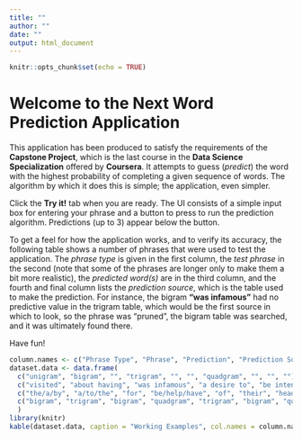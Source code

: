 ```yaml
---
title: ""
author: ""
date: ""
output: html_document
---
```


```r
knitr::opts_chunk$set(echo = TRUE)
```
# Welcome to the Next Word Prediction Application

This application has been produced to satisfy the requirements of the **Capstone Project**, which is the last course in the **Data Science Specialization** offered by **Coursera**.  It attempts to guess (_predict_) the word with the highest probability of completing a given sequence of words.  The algorithm by which it does this is simple; the application, even simpler.

Click the **Try it!** tab when you are ready.  The UI consists of a simple input box for entering your phrase and a button to press to run the prediction algorithm.  Predictions (up to 3) appear below the button.

To get a feel for how the application works, and to verify its accuracy, the following table shows a number of phrases that were used to test the application.  The _phrase type_ is given in the first column, the _test phrase_ in the second (note that some of the phrases are longer only to make them a bit more realistic), the _predicted word(s)_ are in the third column, and the fourth and final column lists the _prediction source_, which is the table used to make the prediction.  For instance, the bigram **"was infamous"** had no predictive value in the trigram table, which would be the first source in which to look, so the phrase was "pruned", the bigram table was searched, and it was ultimately found there. 

Have fun!

```r
column.names <- c("Phrase Type", "Phrase", "Prediction", "Prediction Source")
dataset.data <- data.frame(
  c("unigram", "bigram", "", "trigram", "", "", "quadgram", "", "", ""),
  c("visited", "about having", "was infamous", "a desire to", "be intensely aware", "I think they overstayed", "a blow to the", "The bus jerks to a", "We saw the army and", "for residents and visitors"),
  c("the/a/by", "a/to/the", "for", "be/help/have", "of", "their", "head/back", "stop", "the/police/navy", "to/can/are"),
  c("bigram", "trigram", "bigram", "quadgram", "trigram", "bigram", "quintgram", "quadgram", "trigram", "bigram")
  )
library(knitr)
kable(dataset.data, caption = "Working Examples", col.names = column.names)
```